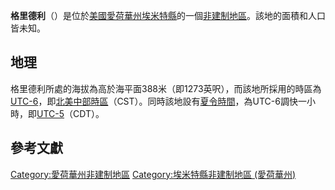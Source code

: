 {{noteTA
|G1=USState
|G2=地名
|G3=Unit
}}
{{Infobox settlement
|official_name            = 格里德利
|native_name = Gridley
|settlement_type          = [[非建制地區|非建制地區]]
|image_skyline            = 
|imagesize                = 
|image_map                = 
|mapsize                  = 
|pushpin_map              = USA Iowa
|pushpin_label            = 格里德利
|pushpin_label_position   = top
|pushpin_map_caption      = 格里德利在愛荷華州的位置
|subdivision_type         = [[世界政區索引|國家]]
|subdivision_type1        = [[美国州份|州份]]
|subdivision_type2        = [[愛荷華州行政区划|縣]]
|subdivision_name         = [[美国|美国]]
|subdivision_name1        = [[愛荷華州|愛荷華州]]
|subdivision_name2        = [[埃米特縣_(愛荷華州)|埃米特縣]]
|elevation_ft             = 1273
|elevation_m              = 388
|area_total_km2           = 
|area_total_sq_mi         = 
|area_land_km2            = 
|area_land_sq_mi          = 
|area_water_km2           = 
|area_water_sq_mi         = 
|population_as_of         = 2010
|population_footnotes     = 
|population_total         = 
|population_metro         = 
|population_density_km2   = auto
|population_density_sq_mi = auto
|timezone                 = [[北美中部时区|北美中部时区]]
|utc_offset               = -6
|coordinates              = {{coord|43|23|58|N|94|34|24|W|display=inline,title}}
| coor_pinpoint           = 
| coordinates_footnotes   = 
|timezone_DST             = CDT
|utc_offset_DST           = -5
|postal_code_type         = [[美國郵區編號|郵區編號]]
|postal_code              = 
|area_code                = {{link-en|电话区号712|Area code 712|712}}
|blank_name = [[地名信息系统|GNIS ID]]
|blank_info = 464037<ref name="GNIS">{{cite gnis|464037|Gridley}}</ref>
}}
'''格里德利'''（{{lang-en|Gridley}}）是位於[[美國|美國]][[愛荷華州|愛荷華州]][[埃米特縣_(愛荷華州)|埃米特縣]]的一個[[非建制地區|非建制地區]]。該地的面積和人口皆未知。

== 地理 ==
格里德利所處的海拔為高於海平面388米（即1273英呎），而該地所採用的時區為[[UTC-6|UTC-6]]，即[[北美中部時區|北美中部時區]]（CST）。同時該地設有[[夏令時間|夏令時間]]，為UTC-6調快一小時，即[[UTC-5|UTC-5]]（CDT）。

== 參考文獻 ==
{{reflist}}

{{埃米特縣 (愛荷華州)}}

{{DEFAULTSORT:Gridley}}
[[Category:愛荷華州非建制地區|Category:愛荷華州非建制地區]]
[[Category:埃米特縣非建制地區_(愛荷華州)|Category:埃米特縣非建制地區 (愛荷華州)]]

{{Iowa-geo-stub}}